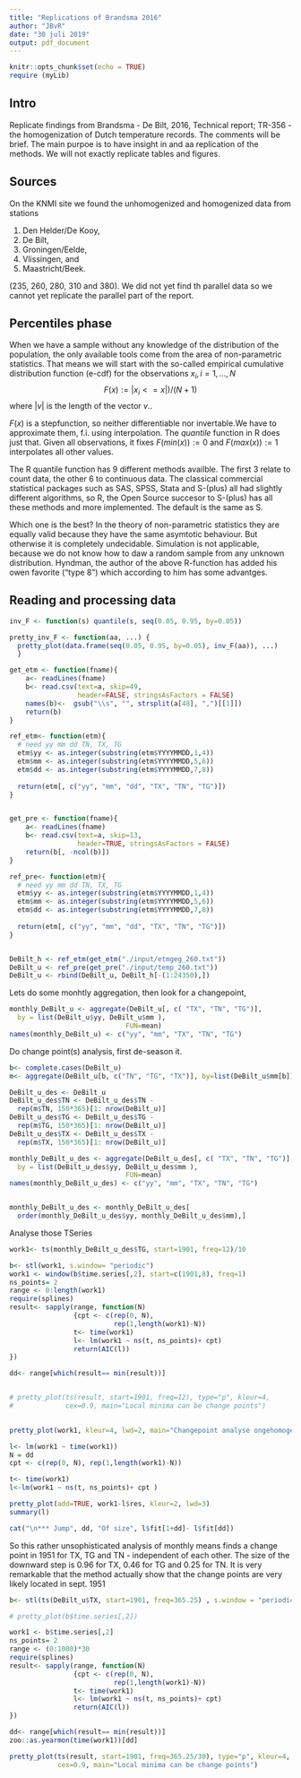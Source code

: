 ```yaml
---
title: "Replications of Brandsma 2016"
author: "JBvR"
date: "30 juli 2019"
output: pdf_document
---
```


```r
knitr::opts_chunk$set(echo = TRUE)
require (myLib)
```

## Intro

Replicate findings from Brandsma - De Bilt, 2016, Technical report; TR-356 - the homogenization of Dutch temperature records. The comments will be brief. The main purpoe is to have insight in and aa replication of the methods. We will not exactly replicate tables and figures. 

## Sources

On the KNMI site we found the unhomogenized and homogenized data from stations 

1. Den Helder/De Kooy, 
2. De Bilt, 
3. Groningen/Eelde, 
4. Vlissingen, and 
5. Maastricht/Beek. 

(235, 260, 280, 310 and 380). We did not yet find th parallel data so we cannot yet replicate the parallel part of the report.

## Percentiles phase

When we have a sample without any knowledge of the distribution of the population, the only available tools come from the area of non-parametric statistics. That means we will start with the so-called empirical cumulative distribution function (e-cdf) for the observations $x_i, i= 1, ..., N$ 
$$F(x) := |x_i <= x|)/(N+1)$$ 
where $|v|$ is the length of the vector $v$.. 

$F(x)$ is a stepfunction, so neither differentiable nor invertable.We have to approximate them, f.i. using interpolation. The _quantile_ function in R does just that. Given all observations, it fixes $F(min(x)) := 0$ and $F(max(x)) := 1$ interpolates all other values. 

The R quantile function has 9 different methods availble. The first 3 relate to count data, the other 6 to continuous data. The classical commercial statistical packages such as SAS, SPSS, Stata and S-(plus) all had slightly different algorithms, so R, the Open Source succesor to S-(plus) has all these methods and more implemented. The default is the same as S. 

Which one is the best? In the theory of non-parametric statistics they are equally valid because they have the same asymtotic behaviour. But otherwise it is completely undecidable. Simulation is not applicable, because we do not know how to daw a random sample from any unknown distribution. Hyndman, the author of the above R-function has added his owen favorite ("type 8") which according to him has some advantges. 

## Reading and processing data

```r
inv_F <- function(s) quantile(s, seq(0.05, 0.95, by=0.05))

pretty_inv_F <- function(aa, ...) { 
  pretty_plot(data.frame(seq(0.05, 0.95, by=0.05), inv_F(aa)), ...)
  }

get_etm <- function(fname){
    a<- readLines(fname)
    b<- read.csv(text=a, skip=49, 
                 header=FALSE, stringsAsFactors = FALSE)
    names(b)<-  gsub("\\s", "", strsplit(a[48], ",")[[1]])
    return(b)
}

ref_etm<- function(etm){
  # need yy mm dd TN, TX, TG
  etm$yy <- as.integer(substring(etm$YYYYMMDD,1,4))
  etm$mm <- as.integer(substring(etm$YYYYMMDD,5,6))
  etm$dd <- as.integer(substring(etm$YYYYMMDD,7,8))
  
  return(etm[, c("yy", "mm", "dd", "TX", "TN", "TG")])
}


get_pre <- function(fname){
    a<- readLines(fname)
    b<- read.csv(text=a, skip=13, 
                 header=TRUE, stringsAsFactors = FALSE)
    return(b[, -ncol(b)])
}

ref_pre<- function(etm){
  # need yy mm dd TN, TX, TG
  etm$yy <- as.integer(substring(etm$YYYYMMDD,1,4))
  etm$mm <- as.integer(substring(etm$YYYYMMDD,5,6))
  etm$dd <- as.integer(substring(etm$YYYYMMDD,7,8))
  
  return(etm[, c("yy", "mm", "dd", "TX", "TN", "TG")])
}


DeBilt_h <- ref_etm(get_etm("./input/etmgeg_260.txt"))
DeBilt_u <- ref_pre(get_pre("./input/temp_260.txt"))
DeBilt_u <- rbind(DeBilt_u, DeBilt_h[-(1:24350),])
```

Lets do some monhtly aggregation, then look for a changepoint,

```r
monthly_DeBilt_u <- aggregate(DeBilt_u[, c( "TX", "TN", "TG")], 
  by = list(DeBilt_u$yy, DeBilt_u$mm ), 
                             FUN=mean)
names(monthly_DeBilt_u) <- c("yy", "mm", "TX", "TN", "TG")


```

Do change point(s) analysis, first de-season it. 


```r
b<- complete.cases(DeBilt_u)
m<- aggregate(DeBilt_u[b, c("TN", "TG", "TX")], by=list(DeBilt_u$mm[b]), FUN=mean)

DeBilt_u_des <- DeBilt_u
DeBilt_u_des$TN <- DeBilt_u_des$TN - 
  rep(m$TN, 150*365)[1: nrow(DeBilt_u)]
DeBilt_u_des$TG <- DeBilt_u_des$TG - 
  rep(m$TG, 150*365)[1: nrow(DeBilt_u)]
DeBilt_u_des$TX <- DeBilt_u_des$TX - 
  rep(m$TX, 150*365)[1: nrow(DeBilt_u)]

monthly_DeBilt_u_des <- aggregate(DeBilt_u_des[, c( "TX", "TN", "TG")], 
  by = list(DeBilt_u_des$yy, DeBilt_u_des$mm ), 
                             FUN=mean)
names(monthly_DeBilt_u_des) <- c("yy", "mm", "TX", "TN", "TG")


monthly_DeBilt_u_des <- monthly_DeBilt_u_des[
  order(monthly_DeBilt_u_des$yy, monthly_DeBilt_u_des$mm),]
```

Analyse those TSeries

```r
work1<- ts(monthly_DeBilt_u_des$TG, start=1901, freq=12)/10

b<- stl(work1, s.window= "periodic")
work1 <- window(b$time.series[,2], start=c(1901,8), freq=1)
ns_points= 2
range <- 0:length(work1)
require(splines)
result<- sapply(range, function(N)
                {cpt <- c(rep(0, N), 
                          rep(1,length(work1)-N))
                t<- time(work1)
                l<- lm(work1 ~ ns(t, ns_points)+ cpt)
                return(AIC(l))
})

dd<- range[which(result== min(result))]


# pretty_plot(ts(result, start=1901, freq=12), type="p", kleur=4,
#             cex=0.9, main="Local minima can be change points")

 
pretty_plot(work1, kleur=4, lwd=2, main="Changepoint analyse ongehomogeniseerde data\n Maandgemiddelde Tx De Bilt")

l<- lm(work1 ~ time(work1))
N = dd
cpt <- c(rep(0, N), rep(1,length(work1)-N))

t<- time(work1)
l<-lm(work1 ~ ns(t, ns_points)+ cpt )

pretty_plot(add=TRUE, work1-l$res, kleur=2, lwd=3)
summary(l)

cat("\n*** Jump", dd, "Of size", l$fit[1+dd]- l$fit[dd])


```

So this rather unsophisticated analysis of monthly means finds a change point in 1951 for TX, TG and TN - independent of each other. The size of the downward step is 0.96 for TX, 0.46 for TG and 0.25 for TN. It is very remarkable that the method actually show that the change points are very likely located in sept. 1951

```r
b<- stl(ts(DeBilt_u$TX, start=1901, freq=365.25) , s.window = "periodic")

# pretty_plot(b$time.series[,2])

work1 <- b$time.series[,2]
ns_points= 2
range <- (0:1000)*30
require(splines)
result<- sapply(range, function(N)
                {cpt <- c(rep(0, N), 
                          rep(1,length(work1)-N))
                t<- time(work1)
                l<- lm(work1 ~ ns(t, ns_points)+ cpt)
                return(AIC(l))
})

dd<- range[which(result== min(result))]
zoo::as.yearmon(time(work1))[dd]

pretty_plot(ts(result, start=1901, freq=365.25/30), type="p", kleur=4,
            cex=0.9, main="Local minima can be change points")


```

